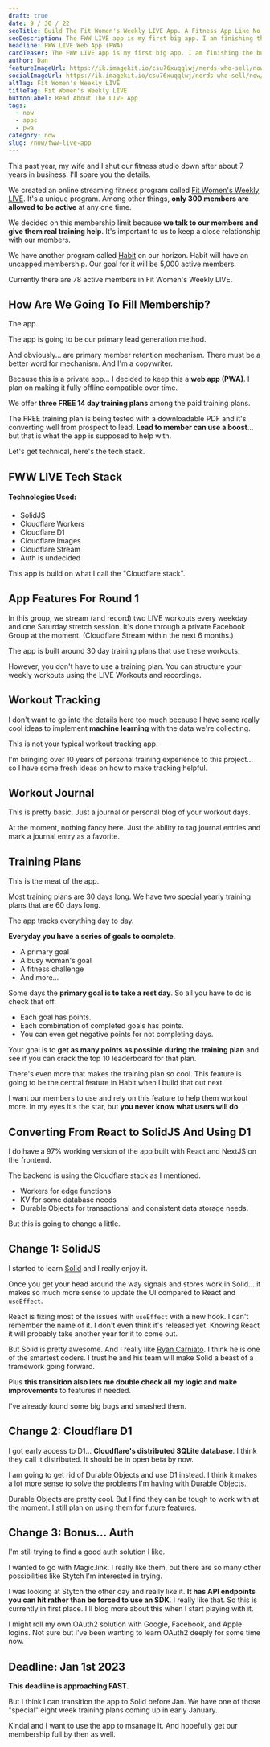 ```yaml
---
draft: true
date: 9 / 30 / 22
seoTitle: Build The Fit Women's Weekly LIVE App. A Fitness App Like No Other
seoDescription: The FWW LIVE app is my first big app. I am finishing the build for this and it's a huge goal for our fitness business. Read about it.
headline: FWW LIVE Web App (PWA)
cardTeaser: The FWW LIVE app is my first big app. I am finishing the build for this and it's a huge goal for our fitness business. Read about it.
author: Dan
featureImageUrl: https://ik.imagekit.io/csu76xuqqlwj/nerds-who-sell/now/fww-live-now-feature_-WAjAZ0hg.jpg?ik-sdk-version=javascript-1.4.3
socialImageUrl: https://ik.imagekit.io/csu76xuqqlwj/nerds-who-sell/now/fww-live-now-social_Zhj5Z5pJw.jpg?ik-sdk-version=javascript-1.4.3
altTag: Fit Women's Weekly LIVE
titleTag: Fit Women's Weekly LIVE
buttonLabel: Read About The LIVE App
tags:
  - now
  - apps
  - pwa
category: now
slug: /now/fww-live-app
---
```



This past year, my wife and I shut our fitness studio down after about 7 years in business. I'll spare you the details.

We created an online streaming fitness program called [Fit Women's Weekly LIVE](https://fitwomensweekly.com/fww-live/what-members-get). It's a unique program. Among other things, **only 300 members are allowed to be active** at any one time.

We decided on this membership limit because **we talk to our members and give them real training help**. It's important to us to keep a close relationship with our members.

We have another program called [Habit](https://fitwomensweekly.com/fww-habit/what-members-get) on our horizon. Habit will have an uncapped membership. Our goal for it will be 5,000 active members.

Currently there are 78 active members in Fit Women's Weekly LIVE.

## How Are We Going To Fill Membership?

The app.

The app is going to be our primary lead generation method.

And obviously... are primary member retention mechanism. There must be a better word for mechanism. And I'm a copywriter.

Because this is a private app... I decided to keep this a **web app (PWA)**. I plan on making it fully offline compatible over time.

We offer **three FREE 14 day training plans** among the paid training plans.

The FREE training plan is being tested with a downloadable PDF and it's converting well from prospect to lead. **Lead to member can use a boost**... but that is what the app is supposed to help with.

Let's get technical, here's the tech stack.

## FWW LIVE Tech Stack

#### Technologies Used:

- SolidJS
- Cloudflare Workers
- Cloudflare D1
- Cloudflare Images
- Cloudflare Stream
- Auth is undecided

This app is build on what I call the "Cloudflare stack".

## App Features For Round 1

In this group, we stream (and record) two LIVE workouts every weekday and one Saturday stretch session. It's done through a private Facebook Group at the moment. (Cloudflare Stream within the next 6 months.)

The app is built around 30 day training plans that use these workouts.

However, you don't have to use a training plan. You can structure your weekly workouts using the LIVE Workouts and recordings.

## Workout Tracking

I don't want to go into the details here too much because I have some really cool ideas to implement **machine learning** with the data we're collecting.

This is not your typical workout tracking app.

I'm bringing over 10 years of personal training experience to this project... so I have some fresh ideas on how to make tracking helpful.

## Workout Journal

This is pretty basic. Just a journal or personal blog of your workout days.

At the moment, nothing fancy here. Just the ability to tag journal entries and mark a journal entry as a favorite.

## Training Plans

This is the meat of the app.

Most training plans are 30 days long. We have two special yearly training plans that are 60 days long.

The app tracks everything day to day.

**Everyday you have a series of goals to complete**.

- A primary goal
- A busy woman's goal
- A fitness challenge
- And more...

Some days the **primary goal is to take a rest day**. So all you have to do is check that off.

- Each goal has points.
- Each combination of completed goals has points.
- You can even get negative points for not completing days.

Your goal is to **get as many points as possible during the training plan** and see if you can crack the top 10 leaderboard for that plan.

There's even more that makes the training plan so cool. This feature is going to be the central feature in Habit when I build that out next.

I want our members to use and rely on this feature to help them workout more. In my eyes it's the star, but **you never know what users will do**.

## Converting From React to SolidJS And Using D1

I do have a 97% working version of the app built with React and NextJS on the frontend.

The backend is using the Cloudflare stack as I mentioned.

- Workers for edge functions
- KV for some database needs
- Durable Objects for transactional and consistent data storage needs.

But this is going to change a little.

## Change 1: SolidJS

I started to learn [Solid](https://www.solidjs.com/) and I really enjoy it.

Once you get your head around the way signals and stores work in Solid... it makes so much more sense to update the UI compared to React and `useEffect`.

React is fixing most of the issues with `useEffect` with a new hook. I can't remember the name of it. I don't even think it's released yet. Knowing React it will probably take another year for it to come out.

But Solid is pretty awesome. And I really like [Ryan Carniato](https://twitter.com/RyanCarniato). I think he is one of the smartest coders. I trust he and his team will make Solid a beast of a framework going forward.

Plus **this transition also lets me double check all my logic and make improvements** to features if needed.

I've already found some big bugs and smashed them.

## Change 2: Cloudflare D1

I got early access to D1... **Cloudflare's distributed SQLite database**. I think they call it distributed. It should be in open beta by now.

I am going to get rid of Durable Objects and use D1 instead. I think it makes a lot more sense to solve the problems I'm having with Durable Objects.

Durable Objects are pretty cool. But I find they can be tough to work with at the moment. I still plan on using them for future features.

## Change 3: Bonus... Auth

I'm still trying to find a good auth solution I like.

I wanted to go with Magic.link. I really like them, but there are so many other possibilities like Stytch I'm interested in trying.

I was looking at Stytch the other day and really like it. **It has API endpoints you can hit rather than be forced to use an SDK**. I really like that. So this is currently in first place. I'll blog more about this when I start playing with it.

I might roll my own OAuth2 solution with Google, Facebook, and Apple logins. Not sure but I've been wanting to learn OAuth2 deeply for some time now.

## Deadline: Jan 1st 2023

**This deadline is approaching FAST**.

But I think I can transition the app to Solid before Jan. We have one of those "special" eight week training plans coming up in early January.

Kindal and I want to use the app to msanage it. And hopefully get our membership full by then as well.
